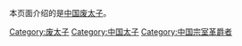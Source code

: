 本页面介绍的是[[中国|中国]][[废太子|废太子]]。

[[Category:废太子|Category:废太子]]
[[Category:中国太子|Category:中国太子]]
[[Category:中国宗室革爵者|Category:中国宗室革爵者]]